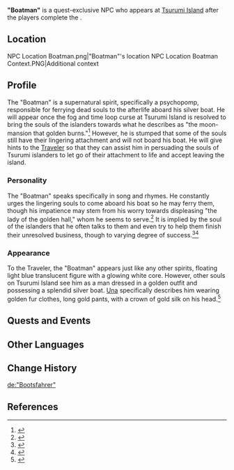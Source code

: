 {{Character Infobox
|type             = Quest NPC
|deceased         = Past
|image            = NPC Boatman.png
|realname         = 
|region           = Inazuma
|affiliation      = 
|title            = 
|voiceEN          = 
|voiceCN          = 
|voiceJP          = 
}}
'''"Boatman"''' is a quest-exclusive NPC who appears at [[Tsurumi Island]] after the players complete the {{Quest|The Sun-Wheel and Mt. Kanna}}.

==Location==
<gallery>
NPC Location Boatman.png|"Boatman"'s location
NPC Location Boatman Context.PNG|Additional context
</gallery>

==Profile==
The "Boatman" is a supernatural spirit, specifically a psychopomp, responsible for ferrying dead souls to the afterlife aboard his silver boat. He will appear once the fog and time loop curse at Tsurumi Island is resolved to bring the souls of the islanders towards what he describes as "the moon-mansion that golden burns."<ref>{{Ref/HEO|"Boatman"'s Task}}</ref> However, he is stumped that some of the souls still have their lingering attachment and will not board his boat. He will give hints to the [[Traveler]] so that they can assist him in persuading the souls of Tsurumi islanders to let go of their attachment to life and accept leaving the island.
===Personality===
The "Boatman" speaks specifically in song and rhymes. He constantly urges the lingering souls to come aboard his boat so he may ferry them, though his impatience may stem from his worry towards displeasing "the lady of the golden hall," whom he seems to serve.<ref>{{Ref/HEO|"Boatman"'s Task}}</ref> It is implied by the soul of the islanders that he often talks to them and even try to help them finish their unresolved business, though to varying degree of success.<ref>{{Ref/HEO|Ipe's Fishing Advice}}</ref><ref>{{Ref/HEO|Nonno's Hide And Seek}}</ref>
===Appearance===
To the Traveler, the "Boatman" appears just like any other spirits, floating light blue translucent figure with a glowing white core. However, other souls on Tsurumi Island see him as a man dressed in a golden outfit and possessing a splendid silver boat. [[Una]] specifically describes him wearing golden fur clothes, long gold pants, with a crown of gold silk on his head.<ref>{{Ref/HEO|Una's Longing}}</ref>
==Quests and Events==
{{Quests and Events}}

==Other Languages==
{{Other Languages
|en      = "Boatman"
|zhs     = 「船工」
|zhs_rm  = "Chuángōng"
|zht     = 「船工」
|zht_rm  = "Chuángōng"
|zh_tl   = "Boatman"
|ja      = 「{{Rubi|船|せん|頭|どう}}」
|ja_rm   = "Sendou"
|ja_tl   = "Boatman"
|ko      = 「뱃사공」
|ko_tl   = "Boatman"
|es      = Barquero
|es_tl   = Boatman
|fr      = Batelier
|fr_tl   = Boatman
|ru      = «Лодочник»
|ru_tl   = "Boatman"
|th      = "คนพายเรือ"
|th_rm   = "Khon Phai Ruea"
|th_tl   = "Boatman"
|vi      = "Người Lái Thuyền"
|vi_tl   = "Boatman"
|de      = „Bootsfahrer“
|de_tl   = "Boater"
|id      = "Boatman"
|pt      = Barqueiro
|pt_tl   = Boatman
|tr      = "Sandalcı"
|tr_tl   = "Boatman"
|it      = Battelliere
|it_tl   = Boatman
}}

==Change History==
{{Change History|2.2}}
[[de:"Bootsfahrer"]]

==References==
{{Reflist}}